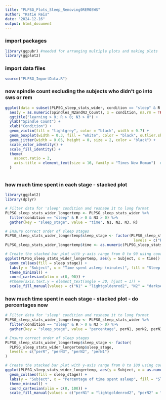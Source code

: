 ```yaml
---
title: "PLPSG_Plots_Sleep_Removing0REM0SWS"
author: "Katie Reis"
date: "2024-12-16"
output: html_document
---
```


### import packages
```r
library(ggpubr) #needed for arranging multiple plots and making plots 
library(ggplot2)
```

### import data files
```r
source("PLPSG_ImportData.R")
```


### now spindle count excluding the subjects who didn't go into sws or rem 
```r
ggplot(data = subset(PLPSG_sleep_stats_wider, condition == "sleep" & R > 0 & N3 > 0)) + 
  aes(y = as.numeric(Spindles_N2andN3_Count), x = condition, na.rm = TRUE) + 
  ggtitle("learning > 0; R > 0; N3 > 0") +
  ylab("Spindle Count") + 
  xlab("Condition") +
  geom_violin(fill = "lightgrey", color = "black", width = 0.7) + 
  geom_boxplot(width = 0.3, fill = "white", color = "black", outlier.shape = NA) + 
  geom_jitter(width = 0.05, height = 0, size = 2, color = "black") + 
  scale_color_identity() + 
  scale_fill_identity() + 
  theme(
    aspect.ratio = 2,
    axis.title = element_text(size = 16, family = "Times New Roman")  # Set font size and family
  )



```


### how much time spent in each stage - stacked plot
```r
library(ggplot2)
library(dplyr)

# Filter data for 'sleep' condition and reshape it to long format
PLPSG_sleep_stats_wider_longertemp <- PLPSG_sleep_stats_wider %>%
  filter(condition == "sleep" & R > 0 & N3 > 0) %>%
  gather(key = "sleep_stage", value = "time", N1, N2, N3, R)

# Ensure correct order of sleep stages
PLPSG_sleep_stats_wider_longertemp$sleep_stage <- factor(PLPSG_sleep_stats_wider_longertemp$sleep_stage, 
                                                          levels = c("R", "N3", "N2", "N1"))
PLPSG_sleep_stats_wider_longertemp$time <- as.numeric(PLPSG_sleep_stats_wider_longertemp$time)

# Create the stacked bar plot with y-axis range from 0 to 90 using coord_cartesian
ggplot(PLPSG_sleep_stats_wider_longertemp, aes(y = Subject, x = time)) +
  geom_col(aes(fill = sleep_stage)) +
  labs(y = "Subject", x = "Time spent asleep (minutes)", fill = "Sleep Stage") +
  theme_minimal() +
  coord_cartesian(xlim = c(0, 90)) +
  #theme(axis.text.y = element_text(angle = 30, hjust = 1)) +
  scale_fill_manual(values = c("N1" = "lightgoldenrod2", "N2" = "darkseagreen3", "N3" = "deepskyblue4", "R" = "coral2"))
```

### how much time spent in each stage - stacked plot - do percentages now 
```r
# Filter data for 'sleep' condition and reshape it to long format
PLPSG_sleep_stats_wider_longertemp <- PLPSG_sleep_stats_wider %>%
  filter(condition == "sleep" & R > 0 & N3 > 0) %>%
  gather(key = "sleep_stage", value = "percentage", perN1, perN2, perN3, perR)

# Ensure correct order of sleep stages
PLPSG_sleep_stats_wider_longertemp$sleep_stage <- factor(
  PLPSG_sleep_stats_wider_longertemp$sleep_stage,
  levels = c("perR", "perN3", "perN2", "perN1")
)

# Create the stacked bar plot with y-axis range from 0 to 100 using coord_cartesian
ggplot(PLPSG_sleep_stats_wider_longertemp, aes(y = Subject, x = as.numeric(percentage))) +
  geom_col(aes(fill = sleep_stage)) +
  labs(y = "Subject", x = "Percentage of time spent asleep", fill = "Sleep Stage") +
  theme_minimal() +
  coord_cartesian(xlim = c(0, 100)) +
  scale_fill_manual(values = c("perN1" = "lightgoldenrod2", "perN2" = "darkseagreen3", "perN3" = "deepskyblue4", "perR" = "coral2"))

```